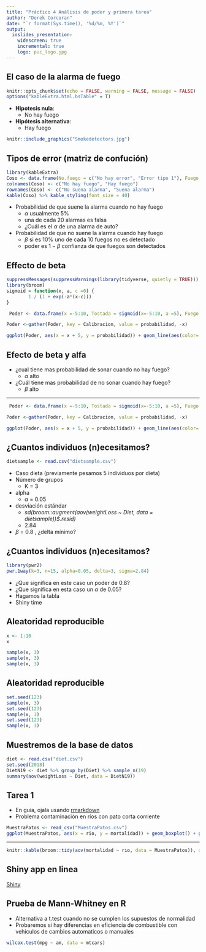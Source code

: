 ```yaml
---
title: "Práctico 4 Análisis de poder y primera tarea"
author: "Derek Corcoran"
date: "`r format(Sys.time(), '%d/%m, %Y')`"
output:
  ioslides_presentation:
    widescreen: true
    incremental: true
    logo: puc_logo.jpg
---
```


## El caso de la alarma de fuego {.build}

```r
knitr::opts_chunk$set(echo = FALSE, warning = FALSE, message = FALSE)
options("kableExtra.html.bsTable" = T)

```


* **Hipotesis nula**:
    + No hay fuego
* **Hipótesis alternativa**:
    + Hay fuego

```r
knitr::include_graphics("Smokedetectors.jpg")
```


## Tipos de error (matriz de confución) {.build}

```r
library(kableExtra)
Coso <- data.frame(No.fuego = c("No hay error", "Error tipo 1"), Fuego =c("Error tipo 2", "No hay error"))
colnames(Coso) <- c("No hay fuego", "Hay fuego")
rownames(Coso) <- c("No suena alarma", "Suena alarma")
kable(Coso) %>% kable_styling(font_size = 40)
```

* Probabilidad de que suene la alarma cuando no hay fuego
    + $\alpha$ usualmente 5% 
    + una de cada 20 alarmas es falsa
    + ¿Cuál es el $\alpha$ de una alarma de auto?
* Probabilidad de que no suene la alarma cuando hay fuego
    + $\beta$ si es 10% uno de cada 10 fuegos no es detectado
    + poder es $1-\beta$ confianza de que fuegos son detectados

## Effecto de beta

```r
suppressMessages(suppressWarnings(library(tidyverse, quietly = TRUE)))
library(broom)
sigmoid = function(x, a, c =0) {
        1 / (1 + exp(-a*(x-c)))
}

 Poder <- data.frame(x =-5:10, Tostada = sigmoid(x=-5:10, a =5), Fuego = sigmoid(x=-5:10, a =1, c = 1.8), Bomba = sigmoid(x=-5:10, a =0.5, c =4.5))

Poder <-gather(Poder, key = Calibracion, value = probabilidad, -x)

ggplot(Poder, aes(x = x + 5, y = probabilidad)) + geom_line(aes(color= Calibracion)) + theme_classic() + xlab("Densidad de humo") + geom_vline(xintercept = 10, lty = 2) + theme(axis.title.x=element_text(size=28), axis.title.y = element_text(size = 28) )

```

## Efecto de beta y alfa {.build}

* ¿cual tiene mas probabilidad de sonar cuando no hay fuego?
    + $\alpha$ alto
* ¿Cuál tiene mas probabilidad de no sonar cuando hay fuego?
    + $\beta$ alto

***

```r
 Poder <- data.frame(x =-5:10, Tostada = sigmoid(x=-5:10, a =5), Fuego = sigmoid(x=-5:10, a =1, c = 1.8), Bomba = sigmoid(x=-5:10, a =0.5, c =4.5))

Poder <-gather(Poder, key = Calibracion, value = probabilidad, -x)

ggplot(Poder, aes(x = x + 5, y = probabilidad)) + geom_line(aes(color= Calibracion)) + theme_classic() + xlab("Densidad de humo")  + geom_vline(xintercept = 10, lty = 2) + theme(axis.title.x=element_text(size=28), axis.title.y = element_text(size = 28) )

```


## ¿Cuantos individuos (n)ecesitamos? {.build}

```r
dietsample <- read.csv("dietsample.csv")
```

* Caso dieta (previamente pesamos 5 individuos por dieta)
* Número de grupos
    + K = 3
* alpha
    + $\alpha$ = 0.05
* desviación estándar
    + *sd(broom::augment(aov(weightLoss ~ Diet, data = dietsample))$.resid)*
    + 2.84
* $\beta$ = 0.8 , ¿delta mínimo?

## ¿Cuantos individuos (n)ecesitamos? {.build .small}

```r
library(pwr2)
pwr.1way(k=3, n=15, alpha=0.05, delta=3, sigma=2.84)
```

* ¿Que significa en este caso un poder de 0.8?
* ¿Que significa en esta caso un $\alpha$ de 0.05?
* Hagamos la tabla
* Shiny time

## Aleatoridad reproducible {.build .small}

```r
x <- 1:10
x
```

```r
sample(x, 3)
sample(x, 3)
sample(x, 3)
```

## Aleatoridad reproducible {.build .small}

```r
set.seed(123)
sample(x, 3)
set.seed(123)
sample(x, 3)
set.seed(123)
sample(x, 3)
```


##  Muestremos de la base de datos {.small .build}

```r
diet <- read.csv("diet.csv")
set.seed(2018)
DietN19 <- diet %>% group_by(Diet) %>% sample_n(19)
summary(aov(weightLoss ~ Diet, data = DietN19))
```


## Tarea 1 {.small .build}

* En guía, ojala usando [rmarkdown](https://www.rstudio.com/wp-content/uploads/2016/03/rmarkdown-cheatsheet-2.0.pdf)
* Problema contaminación en ríos con pato corta corriente

```r
MuestraPatos <- read_csv("MuestraPatos.csv")
ggplot(MuestraPatos, aes(x = rio, y = mortalidad)) + geom_boxplot() + geom_jitter(aes(color = rio)) + theme_classic()
```

***

```r
knitr::kable(broom::tidy(aov(mortalidad ~ rio, data = MuestraPatos)), digits = 2)
```


## Shiny app en linea {.build}

[Shiny](https://derek-corcoran.shinyapps.io/MinimosCuadrados/)

## Prueba de Mann-Whitney en R

* Alternativa a t.test cuando no se cumplen los supuestos de normalidad
* Probaremos si hay diferencias en eficiencia de combustible con vehiculos de cambios automaticos o manuales

```r
wilcox.test(mpg ~ am, data = mtcars)

```

